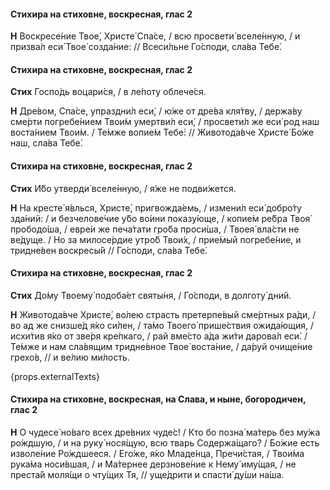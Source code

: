 #### Стихира на стиховне, воскресная, глас 2

**Н** Воскресе́ние Твое́, Христе́ Спа́се, / всю просвети́ вселе́нную, / и призва́л еси́ Твое́ созда́ние: // Всеси́льне Го́споди, сла́ва Тебе́.

#### Стихира на стиховне, воскресная, глас 2

**Стих** Госпо́дь воцари́ся, / в ле́поту облече́ся.

**Н** Дре́вом, Спа́се, упраздни́л еси́, / ю́же от дре́ва кля́тву, / держа́ву сме́рти погребе́нием Твои́м умертви́л еси́, / просвети́л же еси́ род наш воста́нием Твои́м. / Те́мже вопие́м Тебе́: // Животода́вче Христе́ Бо́же наш, сла́ва Тебе́.

#### Стихира на стиховне, воскресная, глас 2

**Стих** И́бо утверди́ вселе́нную, / я́же не подви́жется.

**Н** На кресте́ я́влься, Христе́, пригвожда́емь, / измени́л еси́ добро́ту зда́ний: / и безчелове́чие у́бо во́ини показу́юще, / копие́м ре́бра Твоя́ прободо́ша, / евре́и же печа́тати гро́ба проси́ша, / Твоея́ вла́сти не ве́дуще. / Но за милосе́рдие утро́б Твои́х, / прие́мый погребе́ние, и тридне́вен воскресы́й // Го́споди, сла́ва Тебе́.

#### Стихира на стиховне, воскресная, глас 2

**Стих** До́му Твоему́ подоба́ет святы́ня, / Го́споди, в долготу́ дний.

**Н** Животода́вче Христе́, во́лею страсть претерпе́вый сме́ртных ра́ди, / во ад же снизше́д я́ко си́лен, / та́мо Твоего́ прише́ствия ожида́ющия, / исхи́тив я́ко от зве́ря кре́пкаго, / рай вме́сто а́да жи́ти дарова́л еси́. / Те́мже и нам сла́вящим тридне́вное Твое́ воста́ние, / да́руй очище́ние грехо́в, // и ве́лию ми́лость.

{props.externalTexts}

#### Стихира на стиховне, воскресная, на Слава, и ныне, богородичен, глас 2

**Н** О чудесе́ но́ваго всех дре́вних чуде́с! / Кто бо позна́ ма́терь без му́жа ро́ждшую, / и на руку́ нося́щую, всю тварь Содержа́щаго? / Бо́жие есть изволе́ние Ро́ждшееся. / Его́же, я́ко Младе́нца, Пречи́стая, / Твои́ма рука́ма носи́вшая, / и Ма́тернее дерзнове́ние к Нему́ иму́щая, / не преста́й моля́щи о чту́щих Тя, // уще́дрити и спасти́ ду́ши на́ша.
